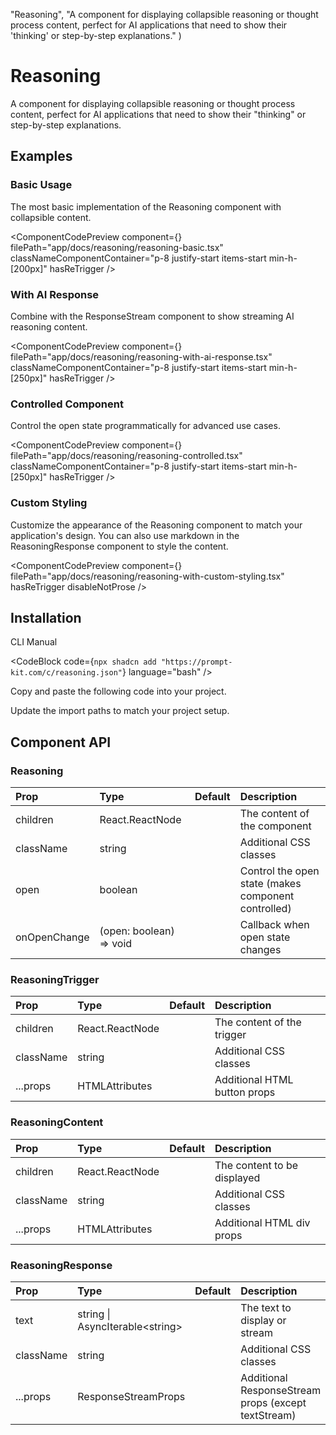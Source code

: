 
  "Reasoning",
  "A component for displaying collapsible reasoning or thought process content, perfect for AI applications that need to show their 'thinking' or step-by-step explanations."
)

# Reasoning

A component for displaying collapsible reasoning or thought process content, perfect for AI applications that need to show their "thinking" or step-by-step explanations.

## Examples

### Basic Usage

The most basic implementation of the Reasoning component with collapsible content.

<ComponentCodePreview
  component={<ReasoningBasic />}
  filePath="app/docs/reasoning/reasoning-basic.tsx"
  classNameComponentContainer="p-8 justify-start items-start min-h-[200px]"
  hasReTrigger
/>

### With AI Response

Combine with the ResponseStream component to show streaming AI reasoning content.

<ComponentCodePreview
  component={<ReasoningWithAIResponse />}
  filePath="app/docs/reasoning/reasoning-with-ai-response.tsx"
  classNameComponentContainer="p-8 justify-start items-start min-h-[250px]"
  hasReTrigger
/>

### Controlled Component

Control the open state programmatically for advanced use cases.

<ComponentCodePreview
  component={<ReasoningControlled />}
  filePath="app/docs/reasoning/reasoning-controlled.tsx"
  classNameComponentContainer="p-8 justify-start items-start min-h-[250px]"
  hasReTrigger
/>

### Custom Styling

Customize the appearance of the Reasoning component to match your application's design.
You can also use markdown in the ReasoningResponse component to style the content.

<ComponentCodePreview
  component={<ReasoningWithCustomStyling />}
  filePath="app/docs/reasoning/reasoning-with-custom-styling.tsx"
  hasReTrigger
  disableNotProse
/>

## Installation

<Tabs defaultValue="cli">

<TabsList>
  <TabsTrigger value="cli">CLI</TabsTrigger>
  <TabsTrigger value="manual">Manual</TabsTrigger>
</TabsList>

<TabsContent value="cli">

<CodeBlock
  code={`npx shadcn add "https://prompt-kit.com/c/reasoning.json"`}
  language="bash"
/>

</TabsContent>

<TabsContent value="manual">

<Steps>

<Step>Copy and paste the following code into your project.</Step>

<CodeBlock filePath="components/prompt-kit/reasoning.tsx" language="tsx" />

<Step>Update the import paths to match your project setup.</Step>

</Steps>

</TabsContent>

</Tabs>

## Component API

### Reasoning

| Prop         | Type                    | Default | Description                                         |
| :----------- | :---------------------- | :------ | :-------------------------------------------------- |
| children     | React.ReactNode         |         | The content of the component                        |
| className    | string                  |         | Additional CSS classes                              |
| open         | boolean                 |         | Control the open state (makes component controlled) |
| onOpenChange | (open: boolean) => void |         | Callback when open state changes                    |

### ReasoningTrigger

| Prop      | Type            | Default | Description                  |
| :-------- | :-------------- | :------ | :--------------------------- |
| children  | React.ReactNode |         | The content of the trigger   |
| className | string          |         | Additional CSS classes       |
| ...props  | HTMLAttributes  |         | Additional HTML button props |

### ReasoningContent

| Prop      | Type            | Default | Description                 |
| :-------- | :-------------- | :------ | :-------------------------- |
| children  | React.ReactNode |         | The content to be displayed |
| className | string          |         | Additional CSS classes      |
| ...props  | HTMLAttributes  |         | Additional HTML div props   |

### ReasoningResponse

| Prop      | Type                              | Default | Description                                         |
| :-------- | :-------------------------------- | :------ | :-------------------------------------------------- |
| text      | string \| AsyncIterable\<string\> |         | The text to display or stream                       |
| className | string                            |         | Additional CSS classes                              |
| ...props  | ResponseStreamProps               |         | Additional ResponseStream props (except textStream) |
